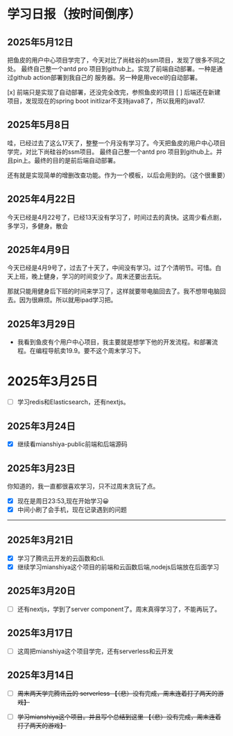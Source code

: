 # 学习日报（按时间倒序）

## 2025年5月12日
把鱼皮的用户中心项目学完了，今天对比了尚硅谷的ssm项目，发现了很多不同之处。
最终自己整一个antd pro 项目到github上。实现了前端自动部署。一种是通过github action部署到我自己的
服务器。另一种是用vecel的自动部署。

[x] 前端只是实现了自动部署，还没完全改完，参照鱼皮的项目
[ ] 后端还在新建项目，发现现在的spring boot initlizar不支持java8了，所以我用的java17.

## 2025年5月8日
哇，已经过去了这么17天了，整整一个月没有学习了。今天把鱼皮的用户中心项目学完，对比下尚硅谷的ssm项目。
最终自己整一个antd pro 项目到github上。并且pin上。最终的目的是前后端自动部署。

还有就是实现简单的增删改查功能。作为一个模板，以后会用到的。（这个很重要）

## 2025年4月22日
今天已经是4月22号了，已经13天没有学习了，时间过去的真快。这周少看点剧，多学习，多健身。散会

## 2025年4月9日
今天已经是4月9号了，过去了十天了，中间没有学习。过了个清明节。可惜。白天上班，晚上健身，学习的时间变少了。周末还要出去玩。

那就只能用健身后下班的时间来学习了，这样就要带电脑回去了。我不想带电脑回去。因为很麻烦。所以就用ipad学习把。

## 2025年3月29日
- 我看到鱼皮有个用户中心项目，我主要就是想学下他的开发流程。和部署流程。在编程导航卖19.9。要不这个周末学习下。

# 2025年3月25日
- [ ] 学习redis和Elasticsearch，还有nextjs。

## 2025年3月24日
- [x] 继续看mianshiya-public前端和后端源码
## 2025年3月23日
你知道的，我一直都很喜欢学习，只不过周末贪玩了点。
- [x] 现在是周日23:53,现在开始学习😀
- [x] 中间小刷了会手机，现在记录遇到的问题
---


## 2025年3月21日
- [x] 学习了腾讯云开发的云函数和cli.
- [x] 继续学习mianshiya这个项目的前端和云函数后端,nodejs后端放在后面学习

## 2025年3月20日
- [ ] 还有nextjs，学到了server component了。周末真得学习了，不能再玩了。

## 2025年3月17日
- [ ] 这周把mianshiya这个项目学完，还有serverless和云开发

## 2025年3月14日 
- [ ] ~~周末两天学完腾讯云的 serverless  【（悲）没有完成，周末连着打了两天的游戏】~~
- [ ] ~~学习mianshiya这个项目。并且写个总结到这里 【（悲）没有完成，周末连着打了两天的游戏】~~

